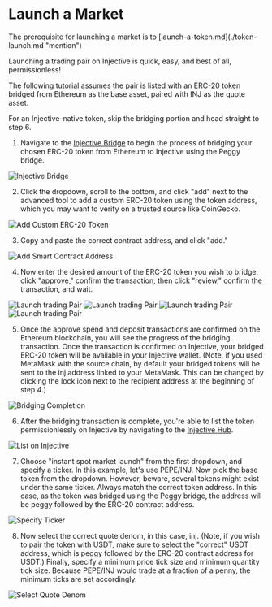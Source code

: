 # Launch a Market

<Callout icon="info" color="#07C1FF" iconType="regular">
The prerequisite for launching a market is to [launch-a-token.md](./token-launch.md "mention")
</Callout>

Launching a trading pair on Injective is quick, easy, and best of all, permissionless!

The following tutorial assumes the pair is listed with an ERC-20 token bridged from Ethereum as the base asset, paired with INJ as the quote asset.

For an Injective-native token, skip the bridging portion and head straight to step 6.

1. Navigate to the [Injective Bridge](http://bridge.injective.network/) to begin the process of bridging your chosen ERC-20 token from Ethereum to Injective using the Peggy bridge.

![Injective Bridge](<../.gitbook/assets/Docs - Deposit Peggy.png>)

2. Click the dropdown, scroll to the bottom, and click "add" next to the advanced tool to add a custom ERC-20 token using the token address, which you may want to verify on a trusted source like CoinGecko.

![Add Custom ERC-20 Token](<../.gitbook/assets/Docs - Deposit From.png>)

3. Copy and paste the correct contract address, and click "add."

![Add Smart Contract Address](<../.gitbook/assets/Docs - Add and Bridge ERC20.png>)

4. Now enter the desired amount of the ERC-20 token you wish to bridge, click "approve," confirm the transaction, then click "review," confirm the transaction, and wait.

![Launch trading Pair](https://docs.injective.network/assets/images/ltp4-f8f97c3328c04389962ac3deb9b137a9.png) ![Launch trading Pair](https://docs.injective.network/assets/images/ltp6-7812b6fe19b088c68b8d2a9bda8df05c.png) ![Launch trading Pair](https://docs.injective.network/assets/images/ltp7-d83a52c9fc794a2934ea8f2a5371595a.png) ![Launch trading Pair](https://docs.injective.network/assets/images/ltp8-da76aaaa5ee9f233ea47bbcb1f5b53bf.png)

5. Once the approve spend and deposit transactions are confirmed on the Ethereum blockchain, you will see the progress of the bridging transaction. Once the transaction is confirmed on Injective, your bridged ERC-20 token will be available in your Injective wallet. (Note, if you used MetaMask with the source chain, by default your bridged tokens will be sent to the inj address linked to your MetaMask. This can be changed by clicking the lock icon next to the recipient address at the beginning of step 4.)

![Bridging Completion](<../.gitbook/assets/Docs - Transaction Submitted.png>)

6. After the bridging transaction is complete, you're able to list the token permissionlessly on Injective by navigating to the [Injective Hub](https://injhub.com/proposal/create/).

![List on Injective](<../.gitbook/assets/Docs - New Proposal.png>)

7. Choose "instant spot market launch" from the first dropdown, and specify a ticker. In this example, let's use PEPE/INJ. Now pick the base token from the dropdown. However, beware, several tokens might exist under the same ticker. Always match the correct token address. In this case, as the token was bridged using the Peggy bridge, the address will be peggy followed by the ERC-20 contract address.

![Specify Ticker](<../.gitbook/assets/Docs - Select Ticker.png>)

8. Now select the correct quote denom, in this case, inj. (Note, if you wish to pair the token with USDT, make sure to select the "correct" USDT address, which is peggy followed by the ERC-20 contract address for USDT.) Finally, specify a minimum price tick size and minimum quantity tick size. Because PEPE/INJ would trade at a fraction of a penny, the minimum ticks are set accordingly.

![Select Quote Denom](<../.gitbook/assets/Docs - Quote Denom.png>)
